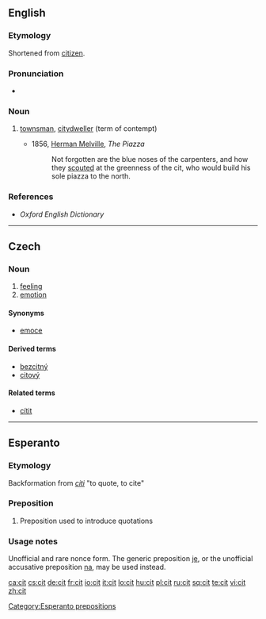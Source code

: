 ==English==

===Etymology===
Shortened from [[citizen]].

===Pronunciation===
* {{IPA|/sɪt/}}

===Noun===
{{en-noun}}

# {{archaic}} [[townsman]], [[citydweller]] (term of contempt)
#* 1856, [[w:Herman Melville|Herman Melville]], ''The Piazza''
#*: Not forgotten are the blue noses of the carpenters, and how they [[scout|scouted]] at the greenness of the cit, who would build his sole piazza to the north.

===References===
* ''Oxford English Dictionary''

----

==Czech==

===Noun===
{{cs-noun|g=m}}

# [[feeling]]
# [[emotion]]

====Synonyms====
* [[emoce]]

====Derived terms====
* [[bezcitný]] {{m}}
* [[citový]]

====Related terms====
* [[cítit]]

----

==Esperanto==

===Etymology===
Backformation from ''[[citi]]'' "to quote, to cite"

===Preposition===
{{preposition}}

# Preposition used to introduce quotations

===Usage notes===
Unofficial and rare nonce form. The generic preposition [[je]], or the unofficial accusative preposition [[na]], may be used instead.

[[Category:Esperanto prepositions]]

[[ca:cit]]
[[cs:cit]]
[[de:cit]]
[[fr:cit]]
[[io:cit]]
[[it:cit]]
[[lo:cit]]
[[hu:cit]]
[[pl:cit]]
[[ru:cit]]
[[sq:cit]]
[[te:cit]]
[[vi:cit]]
[[zh:cit]]
